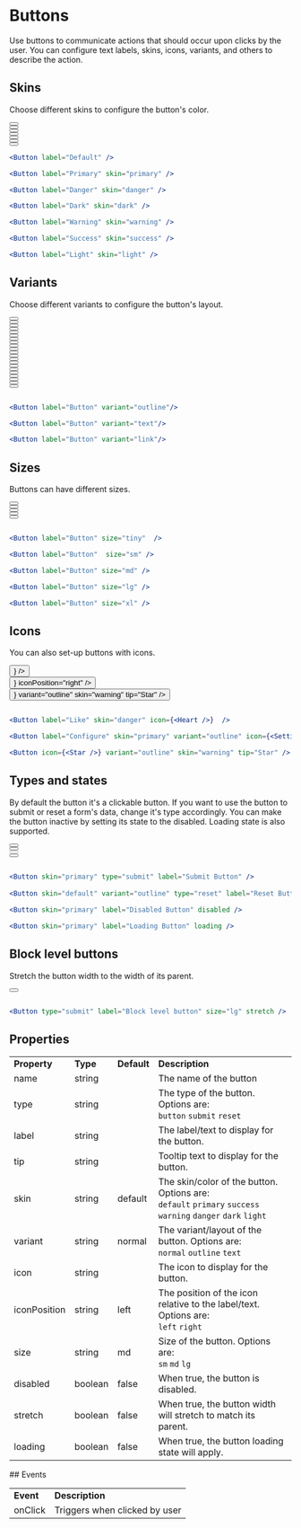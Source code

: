 
<Meta title="Components/Buttons" />



# Buttons

Use buttons to communicate actions that should occur upon clicks by the user. You can configure text labels, skins, icons, variants, and others to describe the action.

## Skins

Choose different skins to configure the button's color.

<Unstyled>
<div style={{
    display: "flex",
    alignItems: "center",
    gap: "1rem",
    marginTop: "2rem",
  }}
>
  <div>
    <Button label="Normal" skin="normal" />
  </div>
  <div>
    <Button label="Primary" skin="primary" />
  </div>
  <div>
    <Button label="Success" skin="success" />
  </div>
  <div>
    <Button label="Dark" skin="dark" />
  </div>
  <div>
    <Button label="Warning" skin="warning" />
  </div>
  <div>
    <Button label="Danger" skin="danger" />
  </div>
  <div>
    <Button label="Light" skin="light" />
  </div>
</div>
</Unstyled>

```jsx
<Button label="Default" />

<Button label="Primary" skin="primary" />

<Button label="Danger" skin="danger" />

<Button label="Dark" skin="dark" />

<Button label="Warning" skin="warning" />

<Button label="Success" skin="success" />

<Button label="Light" skin="light" />
```

## Variants

Choose different variants to configure the button's layout.

<Unstyled>
<div style={{
    display: "flex",
    alignItems: "center",
    gap: "1rem",
    marginTop: "2rem",
  }}
>
  <div>
    <Button label="Normal" skin="default" variant="outline"/>
  </div>
  <div>
    <Button label="Primary" skin="primary" variant="outline" />
  </div>
  <div>
    <Button label="Success" skin="success" variant="outline" />
  </div>
  <div>
    <Button label="Dark" skin="dark" variant="outline" />
  </div>
  <div>
    <Button label="Warning" skin="warning" variant="outline" />
  </div>
  <div>
    <Button label="Danger" skin="danger" variant="outline" />
  </div>
  <div>
    <Button label="Light" skin="light" variant="outline" />
  </div>
</div>

<div style={{
    display: "flex",
    alignItems: "center",
    gap: "1rem",
    marginTop: "2rem",
  }}
>
  <div>
    <Button label="Normal" skin="default" variant="text"/>
  </div>
  <div>
    <Button label="Primary" skin="primary" variant="text" />
  </div>
  <div>
    <Button label="Success" skin="success" variant="text" />
  </div>
  <div>
    <Button label="Dark" skin="dark" variant="text" />
  </div>
  <div>
    <Button label="Warning" skin="warning" variant="text" />
  </div>
  <div>
    <Button label="Danger" skin="danger" variant="text" />
  </div>
  <div>
    <Button label="Light" skin="light" variant="text" />
  </div>
</div>

<div style={{
    display: "flex",
    alignItems: "center",
    gap: "1rem",
    marginTop: "2rem",
  }}
>
  <div>
    <Button label="Normal" skin="default" variant="link"/>
  </div>
  <div>
    <Button label="Primary" skin="primary" variant="link" />
  </div>
  <div>
    <Button label="Success" skin="success" variant="link" />
  </div>
  <div>
    <Button label="Dark" skin="dark" variant="link" />
  </div>
  <div>
    <Button label="Warning" skin="warning" variant="link" />
  </div>
  <div>
    <Button label="Danger" skin="danger" variant="link" />
  </div>
  <div>
    <Button label="Light" skin="light" variant="link" />
  </div>
</div>
</Unstyled>

```jsx

<Button label="Button" variant="outline"/>

<Button label="Button" variant="text"/>

<Button label="Button" variant="link"/>

```

## Sizes

Buttons can have different sizes.

<Unstyled>
<div
  style={{
    display: "flex",
    alignItems: "center",
    gap: "1rem",
    marginTop: "2rem",
  }}
>
  <div>
    <Button label="Tiny" size="tiny" />
  </div>
  <div>
    <Button label="Small" size="sm" />
  </div>
  <div>
    <Button label="Medium" size="md" />
  </div>
  <div>
    <Button label="Large" size="lg" />
  </div>
    <div>
    <Button label="Extra Large" size="xl" />
  </div>
</div>
</Unstyled>

```jsx

<Button label="Button" size="tiny"  />

<Button label="Button"  size="sm" />

<Button label="Button" size="md" />

<Button label="Button" size="lg" />

<Button label="Button" size="xl" />

```

## Icons

You can also set-up buttons with icons.

<Unstyled>
<div
  style={{
    display: "flex",
    alignItems: "center",
    gap: "1rem",
    marginTop: "2rem",
  }}
>
  <div>
    <Button label="Like" skin="danger" icon={<Heart />}  />
  </div>
  <div>
    <Button label="Configure" skin="primary" variant="outline" icon={<Settings />} iconPosition="right" />
  </div>
  <div>
    <Button icon={<Star />} variant="outline" skin="warning" tip="Star" />
  </div>
</div>
</Unstyled>

```jsx

<Button label="Like" skin="danger" icon={<Heart />}  />

<Button label="Configure" skin="primary" variant="outline" icon={<Settings />} iconPosition="right" />

<Button icon={<Star />} variant="outline" skin="warning" tip="Star" />

```

## Types and states

By default the button it's a clickable button. If you want to use the button to submit or reset a form's data, change it's type accordingly. You can make the button inactive by setting its state to the disabled. Loading state is also supported.

<Unstyled>
<div  style={{
    display: "flex",
    alignItems: "center",
    gap: "1rem",
    marginTop: "2rem",
  }}>
    <div>
        <Button skin="primary" type="submit" label="Submit Button" />
    </div>
    <div>
        <Button skin="default" variant="outline" type="reset" label="Reset Button" />
    </div>
    <div>
        <Button skin="primary" label="Disabled Button" disabled="true" />
    </div>
    <div>
        <Button skin="primary" label="Loading Button" loading="true" />
    </div>
</div>  
</Unstyled>

```jsx

<Button skin="primary" type="submit" label="Submit Button" />
  
<Button skin="default" variant="outline" type="reset" label="Reset Button" />
   
<Button skin="primary" label="Disabled Button" disabled />

<Button skin="primary" label="Loading Button" loading />

```

## Block level buttons

Stretch the button width to the width of its parent.

<Unstyled>
<div>
    <Button type="submit" label="Block level button" size="lg" stretch />
</div>
</Unstyled>

```jsx

<Button type="submit" label="Block level button" size="lg" stretch />

```

## Properties

<table>
    <tr>
        <td><strong>Property</strong></td>
        <td><strong>Type</strong></td>
        <td><strong>Default</strong></td>
        <td><strong>Description</strong></td>
    </tr>
    <tr>
        <td>name</td>
        <td>string</td>
        <td></td>
        <td>The name of the button</td>
    </tr>
    <tr>
        <td>type</td>
        <td>string</td>
        <td></td>
        <td>The type of the button. Options are: <br /><code>button</code>  <code>submit</code>  <code>reset</code></td>
    </tr>
    <tr>
        <td>label</td>
        <td>string</td>
        <td></td>
        <td>The label/text to display for the button.</td>
    </tr>
    <tr>
        <td>tip</td>
        <td>string</td>
        <td></td>
        <td>Tooltip text to display for the button.</td>
    </tr>
    <tr>
        <td>skin</td>
        <td>string</td>
        <td>default</td>
        <td>The skin/color of the button. Options are: <br /><code>default</code> <code>primary</code> <code>success</code>  <code>warning</code>  <code>danger</code> <code>dark</code>  <code>light</code></td>
    </tr>
    <tr>
        <td>variant</td>
        <td>string</td>
        <td>normal</td>
        <td>The variant/layout of the button. Options are:<br /><code>normal</code> <code>outline</code> <code>text</code></td>
    </tr>
    <tr>
        <td>icon</td>
        <td>string</td>
        <td></td>
        <td>The icon to display for the button.</td>
    </tr>
    <tr>
        <td>iconPosition</td>
        <td>string</td>
        <td>left</td>
        <td>The position of the icon relative to the label/text. Options are: <br /><code>left</code> <code>right</code></td>
    </tr>
    <tr>
        <td>size</td>
        <td>string</td>
        <td>md</td>
        <td>Size of the button. Options are:<br /><code>sm</code>  <code>md</code>  <code>lg</code></td>
    </tr>
    <tr>
        <td>disabled</td>
        <td>boolean</td>
        <td>false</td>
        <td>When true, the button is disabled.</td>
    </tr>
    <tr>
        <td>stretch</td>
        <td>boolean</td>
        <td>false</td>
        <td>When true, the button width will stretch to match its parent.</td>
    </tr>
    <tr>
        <td>loading</td>
        <td>boolean</td>
        <td>false</td>
        <td>When true, the button loading state will apply.</td>
    </tr>
</table>
## Events

<table>
    <tr>
        <td><strong>Event</strong></td>
        <td><strong>Description</strong></td>
    </tr>
    <tr>
        <td>onClick</td>
        <td>Triggers when clicked by user</td>
    </tr>
</table>